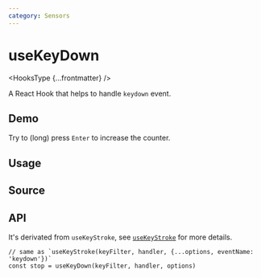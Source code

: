 ```yaml
---
category: Sensors
---
```


# useKeyDown


<HooksType {...frontmatter} />

A React Hook that helps to handle `keydown` event.

## Demo

Try to (long) press `Enter` to increase the counter.


<App />

## Usage



## Source


<Source />

## API

It's derivated from `useKeyStroke`, see [`useKeyStroke`](/reference/use-key-stroke) for more details.

```tsx
// same as `useKeyStroke(keyFilter, handler, {...options, eventName: 'keydown'})`
const stop = useKeyDown(keyFilter, handler, options)
```
